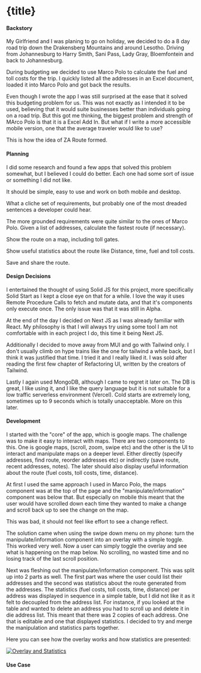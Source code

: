 
# {title}

#### Backstory
My Girlfriend and I was planing to go on holiday, we decided to do a 8 day road trip down the Drakensberg Mountains and around Lesotho.
Driving from Johannesburg to Harry Smith, Sani Pass, Lady Gray, Bloemfontein and back to Johannesburg.

During budgeting we decided to use Marco Polo to calculate the fuel and toll costs for the trip.
I quickly listed all the addresses in an Excel document, loaded it into Marco Polo and got back the results.

Even though I wrote the app I was still surprised at the ease that it solved this budgeting problem for us.
This was not exactly as I intended it to be used, believing that it would suite businesses better than individuals going on a road trip.
But this got me thinking, the biggest problem and strength of MArco Polo is that it is a Excel Add In.
But what if I write a more accessible mobile version, one that the average traveler would like to use?

This is how the idea of ZA Route formed.


#### Planning

I did some research and found a few apps that solved this problem somewhat, but I believed I could do better.
Each one had some sort of issue or something I did not like.

It should be simple, easy to use and work on both mobile and desktop.

What a cliche set of requirements, but probably one of the most dreaded sentences a developer could hear.

The more grounded requirements were quite similar to the ones of Marco Polo.
Given a list of addresses, calculate the fastest route (if necessary).

Show the route on a map, including toll gates.

Show useful statistics about the route like Distance, time, fuel and toll costs.

Save and share the route.


#### Design Decisions

I entertained the thought of using Solid JS for this project, more specifically Solid Start as I kept a close eye on that for a while.
I love the way it uses Remote Procedure Calls to fetch and mutate data, and that it's components only execute once.
The only issue was that it was still in Alpha.

At the end of the day I decided on Next JS as I was already familiar with React. 
My philosophy is that I will always try using some tool I am not comfortable with in each project I do, 
this time it being Next JS.

Additionally I decided to move away from MUI and go with Tailwind only.
I don't usually climb on hype trains like the one for tailwind a while back, but I think it was justified that time.
I tried it and I really liked it. 
I was sold after reading the first few chapter of Refactoring UI, written by the creators of Tailwind.

Lastly I again used MongoDB, although I came to regret it later on.
The DB is great, I like using it, and I like the query language but it is not suitable for a low traffic serverless environment (Vercel).
Cold starts are extremely long, sometimes up to 9 seconds which is totally unacceptable.
More on this later.

#### Development

I started with the "core" of the app, which is google maps.
The challenge was to make it easy to interact with maps.
There are two components to this. One is google maps, (scroll, zoom, swipe etc) and the other is the UI to interact and manipulate maps on a deeper level. 
Either directly (specify addresses, find route, reorder addresses etc)
or indirectly (save route, recent addresses, notes).
The later should also display useful information about the route (fuel costs, toll costs, time, distance).

At first I used the same approach I used in Marco Polo, the maps component was at the top of the page and the "manipulate/information" component was below that.
But especially on mobile this meant that the user would have scrolled down each time they wanted to make a change and scroll back up to see the change on the map.

This was bad, it should not feel like effort to see a change reflect.

The solution came when using the swipe down menu on my phone: turn the manipulate/information component into an overlay with a simple toggle.
This worked very well. Now a user can simply toggle the overlay and see what is happening on the map below.
No scrolling, no wasted time and no losing track of the last scroll position.

Next was fleshing out the manipulate/information component. This was split up into 2 parts as well. 
The first part was where the user could list their addresses and the second was statistics about the route generated from the addresses.
The statistics (fuel costs, toll costs, time, distance) per address was displayed in sequence in a simple table, but I did not like it as it felt to decoupled from the address list.
For instance, if you looked at the table and wanted to delete an address you had to scroll up and delete it in die address list. 
This meant that there was 2 copies of each address. One that is editable and one that displayed statistics.
I decided to try and merge the manipulation and statistics parts together.

Here you can see how the overlay works and how statistics are presented:

[![Overlay and Statistics](https://remblog.s3.af-south-1.amazonaws.com/2_route_app_v2/open_close.gif)](https://remblog.s3.af-south-1.amazonaws.com/2_route_app_v2/open_close.gif)

#### Use Case














